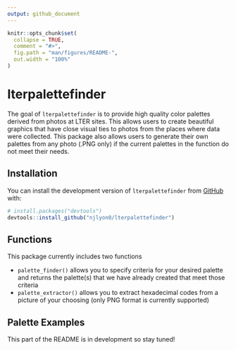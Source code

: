 ```yaml
---
output: github_document
---
```


<!-- README.md is generated from README.Rmd. Please edit that file -->

```r
knitr::opts_chunk$set(
  collapse = TRUE,
  comment = "#>",
  fig.path = "man/figures/README-",
  out.width = "100%"
)
```

# lterpalettefinder

<!-- badges: start -->
<!-- badges: end -->

The goal of `lterpalettefinder` is to provide high quality color palettes derived from photos at LTER sites. This allows users to create beautiful graphics that have close visual ties to photos from the places where data were collected. This package also allows users to generate their own palettes from any photo (.PNG only) if the current palettes in the function do not meet their needs.

## Installation

You can install the development version of `lterpalettefinder` from [GitHub](https://github.com/) with:

``` r
# install.packages("devtools")
devtools::install_github("njlyon0/lterpalettefinder")
```

## Functions

This package currently includes two functions

- `palette_finder()` allows you to specify criteria for your desired palette and returns the palette(s) that we have already created that meet those criteria
- `palette_extractor()` allows you to extract hexadecimal codes from a picture of your choosing (only PNG format is currently supported)

## Palette Examples

This part of the README is in development so stay tuned!
